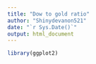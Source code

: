 ```yaml
---
title: "Dow to gold ratio"
author: "Shinydevanon521"
date: "`r Sys.Date()`"
output: html_document
---
```


```r
library(ggplot2)
```

